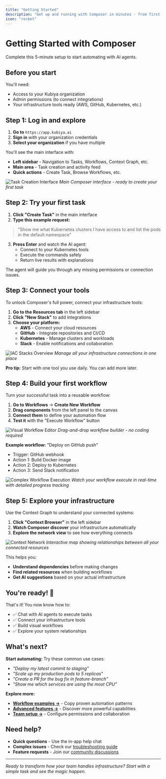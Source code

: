 ```yaml
---
title: "Getting Started"
description: "Get up and running with Composer in minutes - from first login to your first automation"
icon: "rocket"
---
```


# Getting Started with Composer

Complete this 5-minute setup to start automating with AI agents.

## Before you start

You'll need:
- Access to your Kubiya organization 
- Admin permissions (to connect integrations)
- Your infrastructure tools ready (AWS, GitHub, Kubernetes, etc.)

## Step 1: Log in and explore

1. **Go to** `https://app.kubiya.ai` 
2. **Sign in** with your organization credentials
3. **Select your organization** if you have multiple

You'll see the main interface with:
- **Left sidebar** - Navigation to Tasks, Workflows, Context Graph, etc.
- **Main area** - Task creation and activity feed  
- **Quick actions** - Create Task, Browse Workflows, etc.

![Task Creation Interface](/assets/screenshots/composer/task-chat/task-creation-interface.png)
*Main Composer interface - ready to create your first task*

## Step 2: Try your first task

1. **Click "Create Task"** in the main interface
2. **Type this example request:**

> "Show me what Kubernetes clusters I have access to and list the pods in the default namespace"

3. **Press Enter** and watch the AI agent:
   - Connect to your Kubernetes tools
   - Execute the commands safely
   - Return live results with explanations

The agent will guide you through any missing permissions or connection issues.

## Step 3: Connect your tools

To unlock Composer's full power, connect your infrastructure tools:

1. **Go to the Resources tab** in the left sidebar
2. **Click "New Stack"** to add integrations
3. **Choose your platform:**
   - **AWS** - Connect your cloud resources
   - **GitHub** - Integrate repositories and CI/CD
   - **Kubernetes** - Manage clusters and workloads  
   - **Slack** - Enable notifications and collaboration

![IAC Stacks Overview](/assets/screenshots/composer/integrations/iac-stacks-overview.png)
*Manage all your infrastructure connections in one place*

**Pro tip:** Start with one tool you use daily. You can add more later.

## Step 4: Build your first workflow

Turn your successful task into a reusable workflow:

1. **Go to Workflows** → **Create New Workflow**
2. **Drag components** from the left panel to the canvas
3. **Connect them** to define your automation flow
4. **Test it** with the "Execute Workflow" button

![Visual Workflow Editor](/assets/screenshots/composer/workflow-designer/visual-workflow-editor.png)
*Drag-and-drop workflow builder - no coding required*

**Example workflow:** "Deploy on GitHub push"
- Trigger: GitHub webhook  
- Action 1: Build Docker image
- Action 2: Deploy to Kubernetes
- Action 3: Send Slack notification

![Complex Workflow Execution](/assets/screenshots/composer/workflow-designer/complex-workflow-execution.png)
*Watch your workflow execute in real-time with detailed progress tracking*

## Step 5: Explore your infrastructure

Use the Context Graph to understand your connected systems:

1. **Click "Context Browser"** in the left sidebar
2. **Watch Composer discover** your infrastructure automatically
3. **Explore the network view** to see how everything connects

![Context Network](/assets/screenshots/composer/context-graph/context-network-view.png)
*Interactive map showing relationships between all your connected resources*

This helps you:
- **Understand dependencies** before making changes
- **Find related resources** when building workflows
- **Get AI suggestions** based on your actual infrastructure

## You're ready! 🎉

That's it! You now know how to:
- ✅ Chat with AI agents to execute tasks
- ✅ Connect your infrastructure tools  
- ✅ Build visual workflows
- ✅ Explore your system relationships

## What's next?

**Start automating:** Try these common use cases:
- *"Deploy my latest commit to staging"*
- *"Scale up my production pods to 5 replicas"*  
- *"Create a PR for the bug fix in feature-branch"*
- *"Show me which services are using the most CPU"*

**Explore more:**
- **[Workflow examples →](/composer/workflow-designer)** - Copy proven automation patterns
- **[Advanced features →](/composer/context-graph)** - Discover more powerful capabilities
- **[Team setup →](/composer/settings)** - Configure permissions and collaboration

## Need help?

- **Quick questions** - Use the in-app help chat  
- **Complex issues** - Check our [troubleshooting guide](/troubleshooting)
- **Feature requests** - Join our [community discussions](#)

---

*Ready to transform how your team handles infrastructure? Start with a simple task and see the magic happen.*